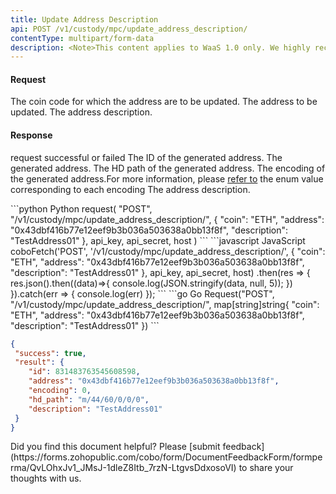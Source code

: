 ```yaml
---
title: Update Address Description
api: POST /v1/custody/mpc/update_address_description/
contentType: multipart/form-data
description: <Note>This content applies to WaaS 1.0 only. We highly recommend that you upgrade to [WaaS 2.0](/v2/guides/overview/introduction).</Note> This endpoint updates the address description. The response contains the updated address along with their IDs, HD paths, encodings and description.
---
```


#### Request

<ParamField body="coin" type="String" required>The coin code for which the address are to be updated.</ParamField>
<ParamField body="address" type="String" required>The address to be updated.</ParamField>
<ParamField body="description" type="String" required>The address description.</ParamField>

#### Response
<ResponseField name="success" type="bool">request successful or failed</ResponseField>
   <ResponseField name="result" type="object">
      <Expandable title="object">
        <ResponseField name="id" type="String" >The ID of the generated address.</ResponseField>
        <ResponseField name="address" type="String" >The generated address.</ResponseField>
        <ResponseField name="hd_path" type="String" >The HD path of the generated address.</ResponseField>
        <ResponseField name="encoding" type="Int" >The encoding of the generated address.For more information, please [refer to](/v1/api-references/development/address-encoding) the enum value corresponding to each encoding</ResponseField>
        <ResponseField name="description" type="String" >The address description.</ResponseField>
      </Expandable>
</ResponseField>

<RequestExample>
```python Python
request(
    "POST",
    "/v1/custody/mpc/update_address_description/",
    {
        "coin": "ETH",
        "address": "0x43dbf416b77e12eef9b3b036a503638a0bb13f8f",
        "description": "TestAddress01"
    },
    api_key, api_secret, host
)
```
```javascript JavaScript
coboFetch('POST', '/v1/custody/mpc/update_address_description/', {
    "coin": "ETH",
    "address": "0x43dbf416b77e12eef9b3b036a503638a0bb13f8f",
    "description": "TestAddress01"
}, api_key, api_secret, host)
    .then(res => {
        res.json().then((data)=>{
            console.log(JSON.stringify(data, null, 5));
        })
    }).catch(err => {
        console.log(err)
    });
```
```go Go
Request("POST", "/v1/custody/mpc/update_address_description/", map[string]string{
    "coin": "ETH",
    "address": "0x43dbf416b77e12eef9b3b036a503638a0bb13f8f",
    "description": "TestAddress01"
})
```
</RequestExample>

<ResponseExample>

```json
{
 "success": true,
 "result": {
	"id": 831483763545608598,
	"address": "0x43dbf416b77e12eef9b3b036a503638a0bb13f8f",
	"encoding": 0,
	"hd_path": "m/44/60/0/0/0",
	"description": "TestAddress01"
 }
}


```
</ResponseExample>
<Tip>Did you find this document helpful? Please [submit feedback](https://forms.zohopublic.com/cobo/form/DocumentFeedbackForm/formperma/QvLOhxJv1_JMsJ-1dleZ8Itb_7rzN-LtgvsDdxosoVI) to share your thoughts with us.</Tip>